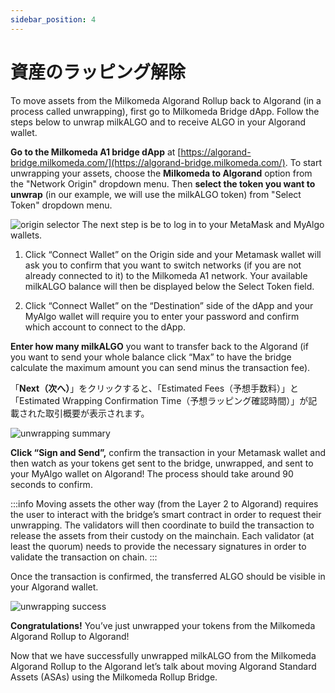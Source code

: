 ```yaml
---
sidebar_position: 4
---
```



# 資産のラッピング解除

To move assets from the Milkomeda Algorand Rollup back to Algorand (in a process called unwrapping), first go to Milkomeda Bridge dApp. Follow the steps below to unwrap milkALGO and to receive ALGO in your Algorand wallet.

**Go to the Milkomeda A1 bridge dApp** at [https://algorand-bridge.milkomeda.com/](https://algorand-bridge.milkomeda.com/). To start unwrapping your assets, choose the **Milkomeda to Algorand** option from the "Network Origin" dropdown menu. Then **select the token you want to unwrap** (in our example, we will use the milkALGO token) from "Select Token" dropdown menu.

<img src={dappselectorigirollup} className="img-full" alt="origin selector" />
The next step is be to log in to your MetaMask and MyAlgo wallets.

1.  Click “Connect Wallet” on the Origin side and your Metamask wallet will ask you to confirm that you want to switch networks (if you are not already connected to it) to the Milkomeda A1 network. Your available milkALGO balance will then be displayed below the Select Token field.

2.  Click “Connect Wallet” on the “Destination” side of the dApp and your MyAlgo wallet will require you to enter your password and confirm which account to connect to the dApp.

**Enter how many milkALGO** you want to transfer back to the Algorand (if you want to send your whole balance click “Max” to have the bridge calculate the maximum amount you can send minus the transaction fee).

「**Next（次へ）**」をクリックすると、「Estimated Fees（予想手数料）」と「Estimated Wrapping Confirmation Time（予想ラッピング確認時間）」が記載された取引概要が表示されます。

<img src={unwrappingsummary} className="img-full" alt="unwrapping summary" />

**Click “Sign and Send”,** confirm the transaction in your Metamask wallet and then watch as your tokens get sent to the bridge, unwrapped, and sent to your MyAlgo wallet on Algorand! The process should take around 90 seconds to confirm.

:::info 
Moving assets the other way (from the Layer 2 to Algorand) requires the user to interact with the bridge’s smart contract in order to request their unwrapping. The validators will then coordinate to build the transaction to release the assets from their custody on the mainchain. Each validator (at least the quorum) needs to provide the necessary signatures in order to validate the transaction on chain.
:::

Once the transaction is confirmed, the transferred ALGO should be visible in your Algorand wallet.

<img src={unwrappingsuccess} className="img-full" alt="unwrapping success" />

**Congratulations!** You’ve just unwrapped your tokens from the Milkomeda Algorand Rollup to Algorand!

Now that we have successfully unwrapped milkALGO from the Milkomeda Algorand Rollup to the Algorand let’s talk about moving Algorand Standard Assets (ASAs) using the Milkomeda Rollup Bridge.
